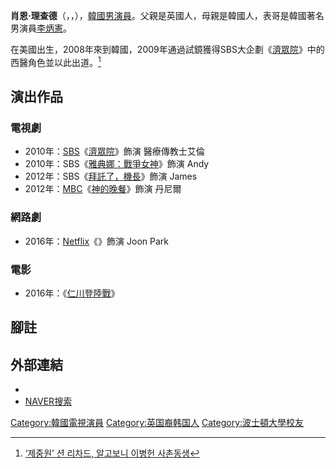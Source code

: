 {{藝人
|姓名 = 肖恩·理查德
|類型 = 男演員
|圖片 =
|圖片尺寸 = 
|圖片簡介 = 
|本名 = Sean Richard Dulake 
|外文名 = 
|外文 = ko
|羅馬拼音 = 
|英文名 =
|暱稱 =
|其他藝名 = 
|國籍 = {{UK}}、{{KOR}}
|出生日期 = {{birth_date_and_age|1984|6|9}}
|出生地點 = {{USA}}[[洛杉矶|洛杉矶]]
|宗教信仰 = 
|語言 = [[英語|英語]]、[[韓語|韓語]]
|職業 = [[演員|演員]]
|教育程度 = [[波士頓大學|波士頓大學]]工商管理學院
|出道作品 = [[濟眾院_(電視劇)|濟眾院]]
|出道日期 = 2010年
|代表作品 = 
|活躍年代 =
|唱片公司 = 
|經紀公司 = [[BH_Entertainment|BH Entertainment]]
|相關團體 = 
|網站 = 
}}

'''肖恩·理查德'''（{{lang-en|'''Sean Richard'''}}，{{lang-ko|'''션 리차드'''}}，{{bd|1984年|6月9日|catIdx=Richard}}），[[韓國|韓國]][[男演員|男演員]]。父親是英國人，母親是韓國人，表哥是韓國著名男演員[[李炳憲|李炳憲]]。

在美國出生，2008年來到韓國，2009年通過試鏡獲得SBS大企劃《[[濟眾院_(電視劇)|濟眾院]]》中的西醫角色並以此出道。<ref>[http://news.nate.com/view/20110612n13095 ‘제중원’ 션 리차드, 알고보니 이병헌 사촌동생]{{ko}}</ref>

== 演出作品 ==
=== 電視劇 ===
*2010年：[[SBS_(韓國)|SBS]]《[[濟眾院_(電視劇)|濟眾院]]》飾演 醫療傳教士艾倫
*2010年：SBS《[[雅典娜：戰爭女神|雅典娜：戰爭女神]]》飾演 Andy
*2012年：SBS《[[拜託了，機長|拜託了，機長]]》飾演 James
*2012年：[[文化廣播_(韓國)|MBC]]《[[神的晚餐|神的晚餐]]》飾演 丹尼爾

=== 網路劇 ===
*2016年：[[Netflix|Netflix]]《{{link-en|韓劇世界|Dramaworld}}》飾演 Joon Park

=== 電影 ===
*2016年：《[[仁川登陸戰_(電影)|仁川登陸戰]]》

== 腳註 ==
{{reflist}}

== 外部連結 ==
*{{official|http://www.bhent.co.kr/seanrichard/}}{{ko}}
*[http://search.naver.com/search.naver?sm=tab_hty.top&where=nexearch&ie=utf8&query=%EC%85%98%EB%A6%AC%EC%B0%A8%EB%93%9C&x=22&y=17 NAVER搜索]{{ko}}
{{BH Entertainment}}

{{DEFAULTSORT:Richard, Sean}}
[[Category:韓國電視演員|Category:韓國電視演員]]
[[Category:英国裔韩国人|Category:英国裔韩国人]]
[[Category:波士頓大學校友|Category:波士頓大學校友]]